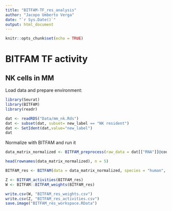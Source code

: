 ```yaml
---
title: "BITFAM-TF_res_analysis"
author: "Jacopo Umberto Verga"
date: "`r Sys.Date()`"
output: html_document
---
```



```r
knitr::opts_chunk$set(echo = TRUE)
```

# BITFAM TF activity

## NK cells in MM

Load data and prepare environment:

```r
library(Seurat)
library(BITFAM)
library(readr)
```

```r
dat <- readRDS("Data/mm_nk.Rds")
dat <- subset(dat, subset= new_label == "NK resident")
dat <- SetIdent(dat,value="new_label")
dat
```
Normalize with BITFAM and run it 

```r
data_matrix_normalized <- BITFAM_preprocess(raw_data = dat[["RNA"]]@counts)
```

```r
head(rownames(data_matrix_normalized), n = 5)
```

```r
BITFAM_res <- BITFAM(data = data_matrix_normalized, species = "human", scATAC_obj = NA, ncores = parallel::detectCores())
```

```r
Z <- BITFAM_activities(BITFAM_res)
W <- BITFAM::BITFAM_weights(BITFAM_res)

write.csv(W, "BITFAM_res_weights.csv")
write.csv(Z, "BITFAM_res_activities.csv")
save.image("BITFAM_res_workspace.RData")
```



